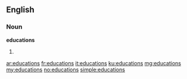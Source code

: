 ==English==

===Noun===
'''educations'''

# {{plural of|[[education]]}}

[[ar:educations]]
[[fr:educations]]
[[it:educations]]
[[ku:educations]]
[[mg:educations]]
[[my:educations]]
[[no:educations]]
[[simple:educations]]